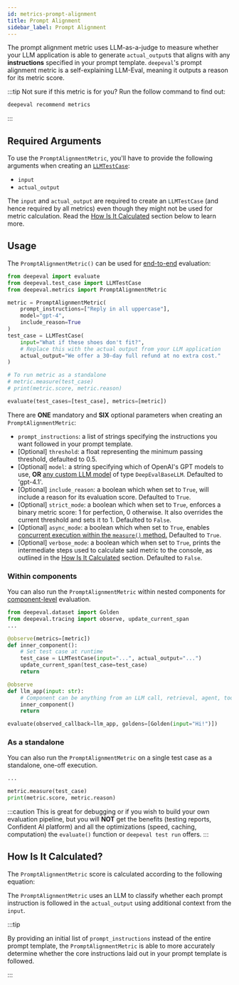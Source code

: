 ```yaml
---
id: metrics-prompt-alignment
title: Prompt Alignment
sidebar_label: Prompt Alignment
---
```


<head>
  <link
    rel="canonical"
    href="https://deepeval.com/docs/metrics-prompt-alignment"
  />
</head>


<MetricTagsDisplayer singleTurn={true} referenceless={true} />

The prompt alignment metric uses LLM-as-a-judge to measure whether your LLM application is able to generate `actual_output`s that aligns with any **instructions** specified in your prompt template. `deepeval`'s prompt alignment metric is a self-explaining LLM-Eval, meaning it outputs a reason for its metric score.

:::tip
Not sure if this metric is for you? Run the follow command to find out:

```bash
deepeval recommend metrics
```

:::

## Required Arguments

To use the `PromptAlignmentMetric`, you'll have to provide the following arguments when creating an [`LLMTestCase`](/docs/evaluation-test-cases#llm-test-case):

- `input`
- `actual_output`

The `input` and `actual_output` are required to create an `LLMTestCase` (and hence required by all metrics) even though they might not be used for metric calculation. Read the [How Is It Calculated](#how-is-it-calculated) section below to learn more.

## Usage

The `PromptAlignmentMetric()` can be used for [end-to-end](/docs/evaluation-end-to-end-llm-evals) evaluation:

```python
from deepeval import evaluate
from deepeval.test_case import LLMTestCase
from deepeval.metrics import PromptAlignmentMetric

metric = PromptAlignmentMetric(
    prompt_instructions=["Reply in all uppercase"],
    model="gpt-4",
    include_reason=True
)
test_case = LLMTestCase(
    input="What if these shoes don't fit?",
    # Replace this with the actual output from your LLM application
    actual_output="We offer a 30-day full refund at no extra cost."
)

# To run metric as a standalone
# metric.measure(test_case)
# print(metric.score, metric.reason)

evaluate(test_cases=[test_case], metrics=[metric])
```

There are **ONE** mandatory and **SIX** optional parameters when creating an `PromptAlignmentMetric`:

- `prompt_instructions`: a list of strings specifying the instructions you want followed in your prompt template.
- [Optional] `threshold`: a float representing the minimum passing threshold, defaulted to 0.5.
- [Optional] `model`: a string specifying which of OpenAI's GPT models to use, **OR** [any custom LLM model](/docs/metrics-introduction#using-a-custom-llm) of type `DeepEvalBaseLLM`. Defaulted to 'gpt-4.1'.
- [Optional] `include_reason`: a boolean which when set to `True`, will include a reason for its evaluation score. Defaulted to `True`.
- [Optional] `strict_mode`: a boolean which when set to `True`, enforces a binary metric score: 1 for perfection, 0 otherwise. It also overrides the current threshold and sets it to 1. Defaulted to `False`.
- [Optional] `async_mode`: a boolean which when set to `True`, enables [concurrent execution within the `measure()` method.](/docs/metrics-introduction#measuring-a-metric-in-async) Defaulted to `True`.
- [Optional] `verbose_mode`: a boolean which when set to `True`, prints the intermediate steps used to calculate said metric to the console, as outlined in the [How Is It Calculated](#how-is-it-calculated) section. Defaulted to `False`.

### Within components

You can also run the `PromptAlignmentMetric` within nested components for [component-level](/docs/evaluation-component-level-llm-evals) evaluation.

```python
from deepeval.dataset import Golden
from deepeval.tracing import observe, update_current_span
...

@observe(metrics=[metric])
def inner_component():
    # Set test case at runtime
    test_case = LLMTestCase(input="...", actual_output="...")
    update_current_span(test_case=test_case)
    return

@observe
def llm_app(input: str):
    # Component can be anything from an LLM call, retrieval, agent, tool use, etc.
    inner_component()
    return

evaluate(observed_callback=llm_app, goldens=[Golden(input="Hi!")])
```

### As a standalone

You can also run the `PromptAlignmentMetric` on a single test case as a standalone, one-off execution.

```python
...

metric.measure(test_case)
print(metric.score, metric.reason)
```

:::caution
This is great for debugging or if you wish to build your own evaluation pipeline, but you will **NOT** get the benefits (testing reports, Confident AI platform) and all the optimizations (speed, caching, computation) the `evaluate()` function or `deepeval test run` offers.
:::

## How Is It Calculated?

The `PromptAlignmentMetric` score is calculated according to the following equation:

<Equation formula="\text{Prompt Alignment} = \frac{\text{Number of Instructions Followed}}{\text{Total Number of Instructions}}" />

The `PromptAlignmentMetric` uses an LLM to classify whether each prompt instruction is followed in the `actual_output` using additional context from the `input`.

:::tip

By providing an initial list of `prompt_instructions` instead of the entire prompt template, the `PromptAlignmentMetric` is able to more accurately determine whether the core instructions laid out in your prompt template is followed.

:::

